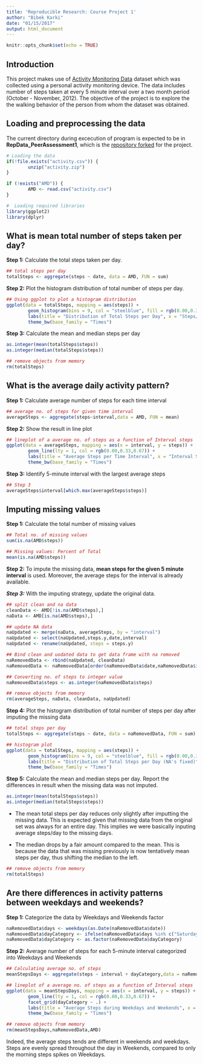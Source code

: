 ```yaml
---
title: 'Reproducible Research: Course Project 1'
author: "Bibek Karki"
date: "01/15/2017"
output: html_document
---
```


```r
knitr::opts_chunk$set(echo = TRUE)
```

## Introduction

This project makes use of [Activity Monitoring Data](https://d396qusza40orc.cloudfront.net/repdata%2Fdata%2Factivity.zip) dataset which was collected using a personal activity monitoring device. The data includes number of steps taken at every 5 minute interval over a two month period (October - November, 2012). The objective of the project is to explore the the walking behavior of the person from whom the dataset was obtained.



## Loading and preprocessing the data

The current directory during excecution of program is expected to be in **RepData_PeerAssessment1**, which is the [repository forked](https://github.com/rdpeng/RepData_PeerAssessment1) for the project.

```r
# Loading the data
if(!file.exists("activity.csv")) {
        unzip("activity.zip")
}

if (!exists("AMD")) {
        AMD <- read.csv("activity.csv")
}
```

```r
#  Loading required libraries
library(ggplot2)
library(dplyr)
```



## What is mean total number of steps taken per day?

**Step 1:** Calculate the total steps taken per day.

```r
## total steps per day
totalSteps <- aggregate(steps ~ date, data = AMD, FUN = sum)
```

**Step 2:** Plot the histogram distribution of total number of steps per day.

```r

## Using ggplot to plot a histogram distribution
ggplot(data = totalSteps, mapping = aes(steps)) +
        geom_histogram(bins = 9, col = "steelblue", fill = rgb(0.00,0.33,0.67)) + 
        labs(title = "Distribution of Total Steps per Day", x = "Steps/day", y = "Frequency") +
        theme_bw(base_family = "Times")
```

**Step 3:** Calculate the mean and median steps per day

```r
as.integer(mean(totalSteps$steps))
as.integer(median(totalSteps$steps))
```

```r
## remove objects from memory
rm(totalSteps)
```



## What is the average daily activity pattern?

**Step 1:** Calculate average number of steps for each time interval

```r
## average no. of steps for given time interval
averageSteps <- aggregate(steps~interval,data = AMD, FUN = mean)
```

**Step 2:** Show the result in line plot

```r
## lineplot of a average no. of steps as a function of Interval steps
ggplot(data = averageSteps, mapping = aes(x = interval, y = steps)) +
        geom_line(lty = 1, col = rgb(0.00,0.33,0.67)) + 
        labs(title = "Average Steps per Time Interval", x = "Interval Steps of 5", y = "Average Number of Steps") +
        theme_bw(base_family = "Times")
```

**Step 3:** Identify 5-minute interval with the largest average steps

```r
## Step 3
averageSteps$interval[which.max(averageSteps$steps)]
```



## Imputing missing values

**Step 1:** Calculate the total number of missing values

```r
## Total no. of missing values
sum(is.na(AMD$steps))

## Missing values: Percent of Total
mean(is.na(AMD$steps))
```

**Step 2:** To impute the missing data, **mean steps for the given 5 minute interval** is used. Moreover, the average steps for the interval is already available.

***Step 3:*** With the imputing strategy, update the original data.

```r
## split clean and na data
cleanData <- AMD[!is.na(AMD$steps),]
naData <- AMD[is.na(AMD$steps),]

## update NA data
naUpdated <- merge(naData, averageSteps, by = "interval")
naUpdated <- select(naUpdated,steps.y,date,interval)
naUpdated <- rename(naUpdated, steps = steps.y)

## Bind clean and uodated data to get data frame with na removed
naRemovedData <- rbind(naUpdated, cleanData)
naRemovedData <- naRemovedData[order(naRemovedData$date,naRemovedData$interval),]

## Converting no. of steps to integer value
naRemovedData$steps <- as.integer(naRemovedData$steps)
```

```r
## remove objects from memory
rm(averageSteps, naData, cleanData, naUpdated)
```

**Step 4:** Plot the histogram distribution of total number of steps per day after imputing the missing data

```r
## total steps per day
totalSteps <- aggregate(steps ~ date, data = naRemovedData, FUN = sum)

## histogram plot
ggplot(data = totalSteps, mapping = aes(steps)) +
        geom_histogram(bins = 9, col = "steelblue", fill = rgb(0.00,0.33,0.67)) + 
        labs(title = "Distribution of Total Steps per Day (NA's fixed)", x = "Steps/day", y = "Frequency") +
        theme_bw(base_family = "Times")
```

**Step 5:** Calculate the mean and median steps per day. Report the differences in result when the missing data was not imputed.

```r
as.integer(mean(totalSteps$steps))
as.integer(median(totalSteps$steps))
```

* The mean total steps per day reduces only slightly after imputting the missing data. This is expected given that missing data from the original set was always for an entire day. This implies we were basically inputing average steps/day to the missing days.

* The median drops by a fair amount compared to the mean. This is because the data that was missing previously is now tentatively mean steps per day, thus shifting the median to the left.

```r
## remove objects from memory
rm(totalSteps)
```

## Are there differences in activity patterns between weekdays and weekends?

**Step 1:** Categorize the data by Weekdays and Weekends factor

```r
naRemovedData$days <- weekdays(as.Date(naRemovedData$date))
naRemovedData$dayCategory <- ifelse(naRemovedData$days %in% c("Saturday", "Sunday"), "Weekends", "Weekdays")
naRemovedData$dayCategory <- as.factor(naRemovedData$dayCategory)
```
**Step 2:** Average number of steps for each 5-minute interval categorized into Weekdays and Weekends

```r
## Calculating average no. of steps
meanStepsDays <- aggregate(steps ~ interval + dayCategory,data = naRemovedData, FUN = mean)

## lineplot of a average no. of steps as a function of Interval steps
ggplot(data = meanStepsDays, mapping = aes(x = interval, y = steps)) +
        geom_line(lty = 1, col = rgb(0.00,0.33,0.67)) +
        facet_grid(dayCategory ~ .) +
        labs(title = "Average Steps during Weekdays and Weekends", x = "Interval Steps of 5", y = "Average Number of Steps") +
        theme_bw(base_family = "Times")

```

```r
## remove objects from memory
rm(meanStepsDays,naRemovedData,AMD)
```

Indeed, the average steps tends are different in weekends and weekdays. Steps are evenly spread throughout the day in Weekends, compared to only the morning steps spikes on Weekdays.


